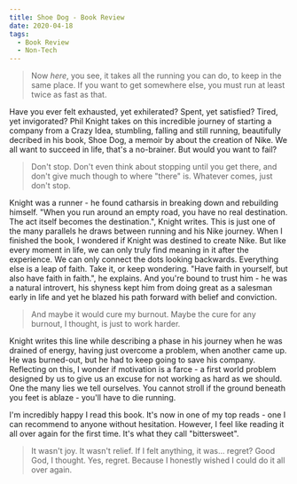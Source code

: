 ```yaml
---
title: Shoe Dog - Book Review
date: 2020-04-18
tags:
  - Book Review
  - Non-Tech
---
```


> Now *here*, you see, it takes all the running you can do, to keep in the same place. If you want to get somewhere else, you must run at least twice as fast as that.

Have you ever felt exhausted, yet exhilerated? Spent, yet satisfied? Tired, yet invigorated? Phil Knight takes on this incredible journey of starting a company from a Crazy Idea, stumbling, falling and still running, beautifully decribed in his book, Shoe Dog, a memoir by about the creation of Nike. We all want to succeed in life, that's a no-brainer. But would you want to fail? 

> Don't stop. Don't even think about stopping until you get there, and don't give much though to where "there" is. Whatever comes, just don't stop.

Knight was a runner - he found catharsis in breaking down and rebuilding himself. "When you run around an empty road, you have no real destination. The act itself becomes the destination.", Knight writes. This is just one of the many parallels he draws between running and his Nike journey. When I finished the book, I wondered if Knight was destined to create Nike. But like every moment in life, we can only truly find meaning in it after the experience. We can only connect the dots looking backwards. Everything else is a leap of faith. Take it, or keep wondering. "Have faith in yourself, but also have faith in faith.", he explains. And you're bound to trust him - he was a natural introvert, his shyness kept him from doing great as a salesman early in life and yet he blazed his path forward with belief and conviction.

> And maybe it would cure my burnout. Maybe the cure for any burnout, I thought, is just to work harder.

Knight writes this line while describing a phase in his journey when he was drained of energy, having just overcome a problem, when another came up. He was burned-out, but he had to keep going to save his company. Reflecting on this, I wonder if motivation is a farce - a first world problem designed by us to give us an excuse for not working as hard as we should. One the many lies we tell ourselves. You cannot stroll if the ground beneath you feet is ablaze - you'll have to die running. 

I'm incredibly happy I read this book. It's now in one of my top reads - one I can recommend to anyone without hesitation. However, I feel like reading it all over again for the first time. It's what they call "bittersweet".

> It wasn't joy. It wasn't relief. If I felt anything, it was... regret? Good God, I thought. Yes, regret. Because I honestly wished I could do it all over again.

